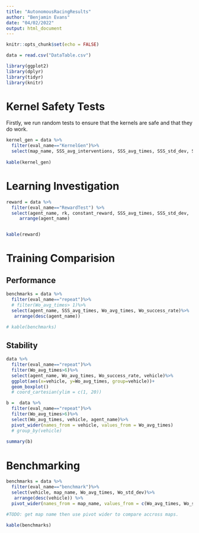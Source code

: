 ```yaml
---
title: "AutonomousRacingResults"
author: "Benjamin Evans"
date: "04/02/2022"
output: html_document
---
```



```r
knitr::opts_chunk$set(echo = FALSE)

data = read.csv("DataTable.csv")

library(ggplot2)
library(dplyr)
library(tidyr)
library(knitr)

```

# Kernel Safety Tests

Firstly, we run random tests to ensure that the kernels are safe and that they do work.

```r
kernel_gen = data %>%
  filter(eval_name=="KernelGen")%>%
  select(map_name, SSS_avg_interventions, SSS_avg_times, SSS_std_dev, SSS_success_rate)
  
kable(kernel_gen)
```

# Learning Investigation

```r
reward = data %>%
  filter(eval_name=="RewardTest") %>%
  select(agent_name, rk, constant_reward, SSS_avg_times, SSS_std_dev,  SSS_avg_interventions)%>%
     arrange(agent_name)


kable(reward)
```


# Training Comparision

## Performance
```r

benchmarks = data %>%
  filter(eval_name=="repeat")%>%
  # filter(Wo_avg_times> 1)%>%
  select(agent_name, SSS_avg_times, Wo_avg_times, Wo_success_rate)%>%
   arrange(desc(agent_name))

# kable(benchmarks)

```

## Stability
```r

data %>%
  filter(eval_name=="repeat")%>%
  filter(Wo_avg_times>6)%>%
  select(agent_name, Wo_avg_times, Wo_success_rate, vehicle)%>%
  ggplot(aes(x=vehicle, y=Wo_avg_times, group=vehicle))+
  geom_boxplot()
  # coord_cartesian(ylim = c(1, 20))

b =  data %>%
  filter(eval_name=="repeat")%>%
  filter(Wo_avg_times>6)%>%
  select(Wo_avg_times, vehicle, agent_name)%>%
  pivot_wider(names_from = vehicle, values_from = Wo_avg_times)
  # group_by(vehicle)
  
summary(b)
```


# Benchmarking


```r

benchmarks = data %>%
  filter(eval_name=="benchmark")%>%
  select(vehicle, map_name, Wo_avg_times, Wo_std_dev)%>%
   arrange(desc(vehicle)) %>%
  pivot_wider(names_from = map_name, values_from = c(Wo_avg_times, Wo_std_dev))

#TODO: get map name then use pivot wider to compare accross maps.

kable(benchmarks)

```



